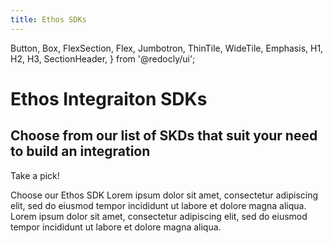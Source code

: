 ```yaml
---
title: Ethos SDKs
---
```



  Button,
  Box,
  FlexSection,
  Flex,
  Jumbotron,
  ThinTile,
  WideTile,
  Emphasis,
  H1,
  H2,
  H3,
  SectionHeader,
} from '@redocly/ui';



<Box mx="auto">
    <Jumbotron pb="3.5em" flexDirection="column" alignItems="center" parallaxEffect="true">
        <H1>Ethos Integraiton SDKs</H1>
        <H2>Choose from our list of SKDs that suit your need to build an integration</H2>
        <Emphasis><p>Take a pick!</p></Emphasis>
    </Jumbotron>
    <SectionHeader>
        Choose our Ethos SDK
    </SectionHeader>
    <FlexSection justifyContent="space-around" flexWrap="wrap">
        <ThinTile to="" icon={javaIcon} header="Java SDK" disableArrow="true">
            Lorem ipsum dolor sit amet, consectetur adipiscing elit, sed do eiusmod tempor incididunt ut labore et dolore magna aliqua.
        </ThinTile>
        <ThinTile to="" icon={csharpIcon} header="C# SDK" disableArrow="true">
            Lorem ipsum dolor sit amet, consectetur adipiscing elit, sed do eiusmod tempor incididunt ut labore et dolore magna aliqua.
        </ThinTile>
    </FlexSection>
</Box>
